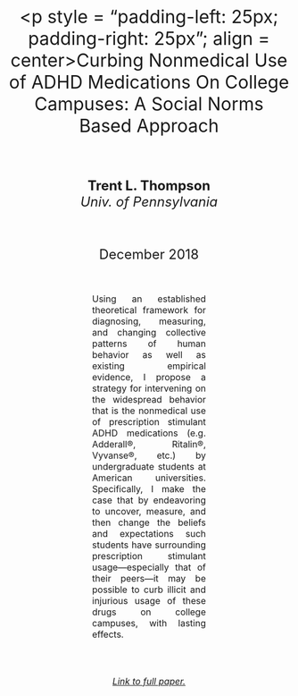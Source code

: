 <div>&nbsp;</div>
<div>&nbsp;</div>
<center><font size = 6><p style = "padding-left: 25px; padding-right: 25px"; align = center>Curbing Nonmedical Use of ADHD Medications On College Campuses: A Social Norms Based Approach</p></font></center>
<div>&nbsp;</div>
<center><font size =5><p>**Trent L. Thompson**<br>*Univ. of Pennsylvania*</p></font></center>
<div>&nbsp;</div>
<center><font size = 5><p>December 2018</p></font></center>
<div>&nbsp;</div>
<p style = "padding-left: 150px; padding-right: 150px"; align = justify><font size = 3>
Using an established theoretical framework for diagnosing, measuring, and changing collective patterns of human behavior as well as existing empirical evidence, I propose a strategy for intervening on the widespread behavior that is the nonmedical use of prescription stimulant ADHD medications (e.g. Adderall®, Ritalin®, Vyvanse®, etc.) by undergraduate students at American universities. Specifically, I make the case that by endeavoring to uncover, measure, and then change the beliefs and expectations such students have surrounding prescription stimulant usage—especially that of their peers—it may be possible to curb illicit and injurious usage of these drugs on college campuses, with lasting effects.
</p></font>
<div>&nbsp;</div>
<div>&nbsp;</div>
<center><font size = 3><p>[*Link to full paper.*](Thompson (2018)- Curbing Nonmedical Use of ADHD Medications On College Campuses.pdf)</p></font></center>